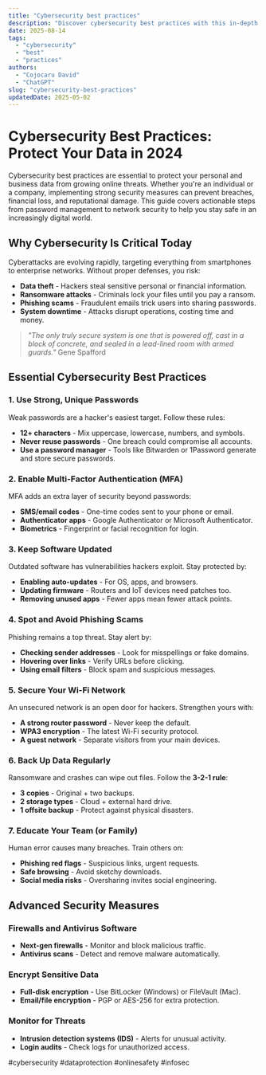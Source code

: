 ```yaml
---
title: "Cybersecurity best practices"
description: "Discover cybersecurity best practices with this in-depth guide, providing actionable insights and practical tips to boost your knowledge and results."
date: 2025-08-14
tags:
  - "cybersecurity"
  - "best"
  - "practices"
authors:
  - "Cojocaru David"
  - "ChatGPT"
slug: "cybersecurity-best-practices"
updatedDate: 2025-05-02
---
```


# Cybersecurity Best Practices: Protect Your Data in 2024  

Cybersecurity best practices are essential to protect your personal and business data from growing online threats. Whether you're an individual or a company, implementing strong security measures can prevent breaches, financial loss, and reputational damage. This guide covers actionable steps from password management to network security to help you stay safe in an increasingly digital world.  

## Why Cybersecurity Is Critical Today  

Cyberattacks are evolving rapidly, targeting everything from smartphones to enterprise networks. Without proper defenses, you risk:  

- **Data theft** - Hackers steal sensitive personal or financial information.  
- **Ransomware attacks** - Criminals lock your files until you pay a ransom.  
- **Phishing scams** - Fraudulent emails trick users into sharing passwords.  
- **System downtime** - Attacks disrupt operations, costing time and money.  

> *"The only truly secure system is one that is powered off, cast in a block of concrete, and sealed in a lead-lined room with armed guards."*   Gene Spafford  

## Essential Cybersecurity Best Practices  

### 1. Use Strong, Unique Passwords  

Weak passwords are a hacker's easiest target. Follow these rules:  

- **12+ characters** - Mix uppercase, lowercase, numbers, and symbols.  
- **Never reuse passwords** - One breach could compromise all accounts.  
- **Use a password manager** - Tools like Bitwarden or 1Password generate and store secure passwords.  

### 2. Enable Multi-Factor Authentication (MFA)  

MFA adds an extra layer of security beyond passwords:  

- **SMS/email codes** - One-time codes sent to your phone or email.  
- **Authenticator apps** - Google Authenticator or Microsoft Authenticator.  
- **Biometrics** - Fingerprint or facial recognition for login.  

### 3. Keep Software Updated  

Outdated software has vulnerabilities hackers exploit. Stay protected by:  

- **Enabling auto-updates** - For OS, apps, and browsers.  
- **Updating firmware** - Routers and IoT devices need patches too.  
- **Removing unused apps** - Fewer apps mean fewer attack points.  

### 4. Spot and Avoid Phishing Scams  

Phishing remains a top threat. Stay alert by:  

- **Checking sender addresses** - Look for misspellings or fake domains.  
- **Hovering over links** - Verify URLs before clicking.  
- **Using email filters** - Block spam and suspicious messages.  

### 5. Secure Your Wi-Fi Network  

An unsecured network is an open door for hackers. Strengthen yours with:  

- **A strong router password** - Never keep the default.  
- **WPA3 encryption** - The latest Wi-Fi security protocol.  
- **A guest network** - Separate visitors from your main devices.  

### 6. Back Up Data Regularly  

Ransomware and crashes can wipe out files. Follow the **3-2-1 rule**:  

- **3 copies** - Original + two backups.  
- **2 storage types** - Cloud + external hard drive.  
- **1 offsite backup** - Protect against physical disasters.  

### 7. Educate Your Team (or Family)  

Human error causes many breaches. Train others on:  

- **Phishing red flags** - Suspicious links, urgent requests.  
- **Safe browsing** - Avoid sketchy downloads.  
- **Social media risks** - Oversharing invites social engineering.  

## Advanced Security Measures  

### Firewalls and Antivirus Software  

- **Next-gen firewalls** - Monitor and block malicious traffic.  
- **Antivirus scans** - Detect and remove malware automatically.  

### Encrypt Sensitive Data  

- **Full-disk encryption** - Use BitLocker (Windows) or FileVault (Mac).  
- **Email/file encryption** - PGP or AES-256 for extra protection.  

### Monitor for Threats  

- **Intrusion detection systems (IDS)** - Alerts for unusual activity.  
- **Login audits** - Check logs for unauthorized access.  

#cybersecurity #dataprotection #onlinesafety #infosec